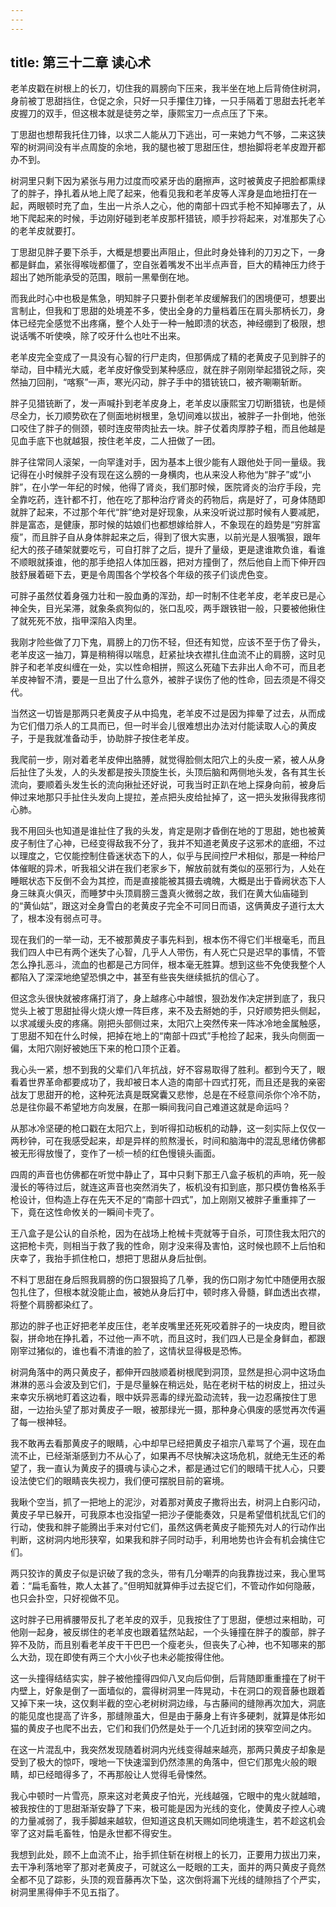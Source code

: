 ```yaml
---
---
---
```

title: 第三十二章 读心术
---




老羊皮戳在树根上的长刀，切住我的肩膀向下压来，我半坐在地上后背倚住树洞，身前被丁思甜挡住，仓促之余，只好一只手攥住刀锋，一只手隔着丁思甜去托老羊皮握刀的双手，但这根本就是徒劳之举，康熙宝刀一点点压了下来。

丁思甜也想帮我托住刀锋，以求二人能从刀下逃出，可一来她力气不够，二来这狭窄的树洞间没有半点周旋的余地，我的腿也被丁思甜压住，想抬脚将老羊皮蹬开都办不到。

树洞里只剩下因为紧张与用力过度而咬紧牙齿的磨擦声，这时被黄皮子把脸都熏绿了的胖子，挣扎着从地上爬了起来，他看见我和老羊皮等人浑身是血地扭打在一起，两眼顿时充了血，生出一片杀人之心，他的南部十四式手枪不知掉哪去了，从地下爬起来的时候，手边刚好碰到老羊皮那杆猎铳，顺手抄将起来，对准那失了心的老羊皮就要打。

丁思甜见胖子要下杀手，大概是想要出声阻止，但此时身处锋利的刀刃之下，一身都是鲜血，紧张得喉咙都僵了，空自张着嘴发不出半点声音，巨大的精神压力终于超出了她所能承受的范围，眼前一黑晕倒在地。

而我此时心中也极是焦急，明知胖子只要扑倒老羊皮缓解我们的困境便可，想要出言制止，但我和丁思甜的处境差不多，使出全身的力量档着压在肩头那柄长刀，身体已经完全感觉不出疼痛，整个人处于一种一触即溃的状态，神经绷到了极限，想说话嘴不听使唤，除了咬牙什么也吐不出来。

老羊皮完全变成了一具没有心智的行尸走肉，但那俩成了精的老黄皮子见到胖子的举动，目中精光大威，老羊皮好像受到某种感应，就在胖子刚刚举起猎锐之际，突然抽刀回削，“喀察”一声，寒光闪动，胖子手中的猎铳铳口，被齐唰唰斩断。

胖子见猎铳断了，发一声喊扑到老羊皮身上，老羊皮以康熙宝刀切断猎铳，也是倾尽全力，长刀顺势砍在了侧面地树根里，急切间难以拔出，被胖子一扑倒地，他张口咬住了胖子的侧颈，顿时连皮带肉扯去一块。胖子仗着肉厚脖子粗，而且他越是见血手底下也就越狠，按住老羊皮，二人扭做了一团。

胖子往常同人滚架，一向罕逢对手，因为基本上很少能有人跟他处于同一量级。我记得在小时候胖子没有现在这么膀的一身横肉，也从来没人称他为“胖子”或“小胖”，在小学一年纪的时候，他得了肾炎，我们那时候，医院肾炎的治疗手段，完全靠吃药，连针都不打，他在吃了那种治疗肾炎的药物后，病是好了，可身体随即就胖了起来，不过那个年代“胖”绝对是好现象，从来没听说过那时候有人要减肥，胖是富态，是健康，那时候的姑娘们也都想嫁给胖人，不象现在的趋势是“穷胖富瘦”，而且胖子自从身体胖起来之后，得到了很大实惠，以前光是人狠嘴狠，跟年纪大的孩子碴架就要吃亏，可自打胖了之后，提升了量级，更是逮谁欺负谁，看谁不顺眼就揍谁，他的那手绝招人体加压器，把对方撞倒了，然后他自上而下伸开四肢舒展着砸下去，更是令周围各个学校各个年级的孩子们谈虎色变。

可胖子虽然仗着身强力壮和一股血勇的浑劲，却一时制不住老羊皮，老羊皮已是心神全失，目光呆滞，就象条疯狗似的，张口乱咬，两手跟铁钳一般，只要被他揪住了就死死不放，指甲深陷入肉里。

我刚才险些做了刀下鬼，肩膀上的刀伤不轻，但还有知觉，应该不至于伤了骨头，老羊皮这一抽刀，算是稍稍得以喘息，赶紧扯块衣襟扎住血流不止的肩膀，这时见胖子和老羊皮纠缠在一处，实以性命相拼，照这么死磕下去非出人命不可，而且老羊皮神智不清，要是一旦出了什么意外，被胖子误伤了他的性命，回去须是不得交代。

当然这一切皆是那两只老黄皮子从中捣鬼，老羊皮不过是因为摔晕了过去，从而成为它们借刀杀人的工具而已，但一时半会儿很难想出办法对付能读取人心的黄皮子，于是我就准备动手，协助胖子按住老羊皮。

我爬前一步，刚对着老羊皮伸出胳膊，就觉得脸侧太阳穴上的头皮一紧，被人从身后扯住了头发，人的头发都是按头顶旋生长，头顶后脑和两侧地头发，各有其生长流向，要顺着头发生长的流向揪扯还好说，可我当时正趴在地上探身向前，被身后伸过来地那只手扯住头发向上提拉，差点把头皮给扯掉了，这一把头发揪得我疼彻心肺。

我不用回头也知道是谁扯住了我的头发，肯定是刚才昏倒在地的丁思甜，她也被黄皮子制住了心神，已经变得敌我不分了，我并不知道老黄皮子这邪术的底细，不过以理度之，它仅能控制住昏迷状态下的人，似乎与民间控尸术相似，那是一种给尸体催眠的异术，听我祖父讲在我们老家乡下，解放前就有类似的巫邪行为，人处在睡眠状态下反倒不会为其控，而是直接能被其摄去魂魄，大概是出于昏阙状态下人身三昧真火俱灭，而睡梦中头顶肩膀三盏真火微弱之故，我们在黄大仙庙碰到的“黄仙姑”，跟这对全身雪白的老黄皮子完全不可同日而语，这俩黄皮子道行太大了，根本没有弱点可寻。

现在我们的一举一动，无不被那黄皮子事先料到，根本伤不得它们半根毫毛，而且我们四人中已有两个迷失了心智，几乎人人带伤，有人死亡只是迟早的事情，不管怎么挣扎恶斗，流血的也都是己方同伴，根本毫无胜算。想到这些不免使我整个人都陷入了深深地绝望恐惧之中，甚至有些丧失继续抵抗的信心了。

但这念头很快就被疼痛打消了，身上越疼心中越恨，狠劲发作决定拼到底了，我只觉头上被丁思甜扯得火烧火燎一阵巨疼，来不及去掰她的手，只好顺势把头侧起，以求减缓头皮的疼痛。刚把头部侧过来，太阳穴上突然传来一阵冰冷地金属触感，丁思甜不知在什么时候，把掉在地上的“南部十四式”手枪捡了起来，我头向侧面一偏，太阳穴刚好被她压下来的枪口顶个正着。

我心头一紧，想不到我的父辈们八年抗战，好不容易取得了胜利。都到今天了，眼看着世界革命都要成功了，我却被日本人造的南部十四式打死，而且还是我的亲密战友丁思甜开的枪，这种死法真是既窝囊又悲惨，总是在不经意间杀你个冷不防，总是往你最不希望地方向发展，在那一瞬间我问自己难道这就是命运吗？

从那冰冷坚硬的枪口戳在太阳穴上，到听得扣动板机的动静，这一刻实际上仅仅一两秒钟，可在我感受起来，却是异样的煎熬漫长，时间和脑海中的混乱思绪仿佛都被无形得放慢了，变作了一桢一桢的红色慢镜头画面。

四周的声音也仿佛都在听觉中静止了，耳中只剩下那王八盒子板机的声响，死一般漫长的等待过后，就连这声音也突然消失了，板机没有扣到底，那只模仿鲁格系手枪设计，但构造上存在先天不足的“南部十四式”，加上刚刚又被胖子重重摔了一下，竟在这性命攸关的一瞬间卡壳了。

王八盒子是公认的自杀枪，因为在战场上枪械卡壳就等于自杀，可顶住我太阳穴的这把枪卡壳，则相当于救了我的性命，刚才没来得及害怕，这时候也顾不上后怕和庆幸了，我抬手抓住枪口，想把丁思甜从身后扯倒。

不料丁思甜在身后照我肩膀的伤口狠狠捣了几拳，我的伤口刚才匆忙中随便用衣服包扎住了，但根本就没能止血，被她从身后打中，顿时疼入骨髓，鲜血透出衣襟，将整个肩膀都染红了。

那边的胖子也正好把老羊皮压住，老羊皮嘴里还死死咬着胖子的一块皮肉，瞪目欲裂，拼命地在挣扎着，不过他一声不吭，而且这时，我们四人已是全身鲜血，都跟刚宰过猪似的，谁也看不清谁的脸了，这情状显得极是恐怖。

树洞角落中的两只黄皮子，都伸开四肢顺着树根爬到洞顶，显然是担心洞中这场血淋淋的恶斗会波及到它们，于是尽量躲在稍远处，贴在老树干枯的树皮上，扭过头来幸灾乐祸地盯着这边看，眼中妖异恶毒的绿光盈动流转，我一边忍痛按住丁思甜，一边抬头望了那对黄皮子一眼，被那绿光一摄，那种身心俱废的感觉再次传遍了每一根神轻。

我不敢再去看那黄皮子的眼睛，心中却早已经把黄皮子祖宗八辈骂了个遍，现在血流不止，已经渐渐感到力不从心了，如果再不尽快解决这场危机，就绝无生还的希望了，我一直认为黄皮子的摄魂与读心之术，都是通过它们的眼晴干扰人心，只要设法使它们的眼睛丧失视力，我们便可摆脱目前的窘境。

我瞅个空当，抓了一把地上的泥沙，对着那对黄皮子撒将出去，树洞上白影闪动，黄皮子早已躲开，可我原本也没指望一把沙子便能奏效，只是希望借机扰乱它们的行动，使我和胖子能腾出手来对付它们，虽然这俩老黄皮子能预先对人的行动作出判断，这树洞内地形狭窄，如果我和胖子同时动手，利用地势也许会有机会擒住它们。

两只狡诈的黄皮子似是识破了我的念头，带有几分嘲弄的向我靠拢过来，我心里骂着：“扁毛畜牲，欺人太甚了。”但明知就算伸手过去捉它们，不管动作如何隐蔽，也只会扑空，只好视做不见。

这时胖子已用裤腰带反扎了老羊皮的双手，见我按住了丁思甜，便想过来相助，可他刚一起身，被反绑住的老羊皮也跟着猛然站起，一个头锤撞在胖子的腹部，胖子猝不及防，而且别看老羊皮干干巴巴一个瘦老头，但丧失了心神，也不知哪来的那么大劲，现在即使有两三个大小伙子也未必能按得住他。

这一头撞得结结实实，胖子被他撞得四仰八叉向后仰倒，后背随即重重撞在了树干内壁上，好象是倒了一面墙似的，震得树洞里一阵晃动，卡在洞口的观音藤也跟着又掉下来一块，这仅剩半截的空心老树树洞边缘，与古藤间的缝隙再次加大，洞底的能见度也提高了许多，那缝隙虽大，但是由于藤身上有许多硬刺，就算是体形如猫的黄皮子也爬不出去，它们和我们仍然是处于一个几近封闭的狭窄空间之内。

在这一片混乱中，我突然发现随着树洞内光线变得越来越亮，那两只黄皮子却象是受到了极大的惊吓，嗖地一下快速溜到仍然漆黑的角落中，但它们那鬼火般的眼睛，却已经暗得多了，不再那般让人觉得毛骨悚然。

我心中顿时一片雪亮，原来这对老黄皮子怕光，光线越强，它眼中的鬼火就越暗，被我按住的丁思甜渐渐安静了下来，极可能是因为光线的变化，使黄皮子控人心魂的力量减弱了，我手脚越来越软，但知道这良机天赐如同绝境逢生，若不趁这机会宰了这对扁毛畜牲，怕是永世都不得安生。

我想到此处，顾不上血流不止，抬手抓住斩在树根上的长刀，正要用力拔出刀来，去干净利落地宰了那对老黄皮子，可就这么一眨眼的工夫，面并的两只黄皮子竟然全都不见了踪影，头顶的观音藤再次下坠，这次倒将漏下光线的缝隙挡了个严实，树洞里黑得伸手不见五指了。